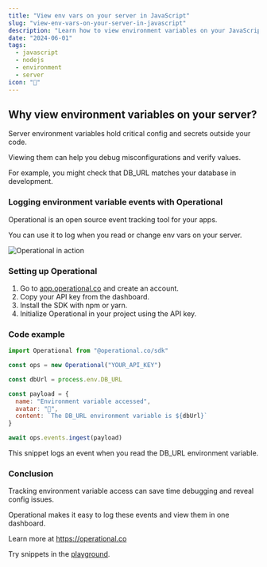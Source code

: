 ```yaml
---
title: "View env vars on your server in JavaScript"
slug: "view-env-vars-on-your-server-in-javascript"
description: "Learn how to view environment variables on your JavaScript server and log their values with Operational for easier debugging."
date: "2024-06-01"
tags:
  - javascript
  - nodejs
  - environment
  - server
icon: "🔑"
---
```


## Why view environment variables on your server?

Server environment variables hold critical config and secrets outside your code.

Viewing them can help you debug misconfigurations and verify values.

For example, you might check that DB_URL matches your database in development.

### Logging environment variable events with Operational

Operational is an open source event tracking tool for your apps.

You can use it to log when you read or change env vars on your server.

![Operational in action](https://operational.co/images/misc/ops-usage.jpg)

### Setting up Operational

1. Go to [app.operational.co](https://app.operational.co) and create an account.
2. Copy your API key from the dashboard.
3. Install the SDK with npm or yarn.
4. Initialize Operational in your project using the API key.

### Code example

```javascript
import Operational from "@operational.co/sdk"

const ops = new Operational("YOUR_API_KEY")

const dbUrl = process.env.DB_URL

const payload = {
  name: "Environment variable accessed",
  avatar: "🔑",
  content: `The DB_URL environment variable is ${dbUrl}`
}

await ops.events.ingest(payload)
```

This snippet logs an event when you read the DB_URL environment variable.

### Conclusion

Tracking environment variable access can save time debugging and reveal config issues.

Operational makes it easy to log these events and view them in one dashboard.

Learn more at https://operational.co

Try snippets in the [playground](https://operational.co/playground).